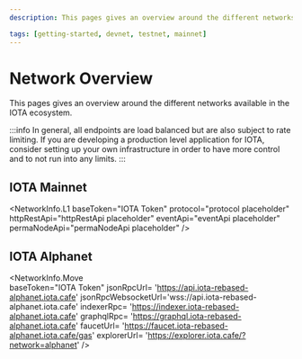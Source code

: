 ```yaml
---
description: This pages gives an overview around the different networks available in the IOTA ecosystem.

tags: [getting-started, devnet, testnet, mainnet]
---
```


# Network Overview

This pages gives an overview around the different networks available in the IOTA ecosystem.


:::info
In general, all endpoints are load balanced but are also subject to rate limiting. If you are developing a production level application for IOTA, consider setting up your own infrastructure in order to have more control and to not run into any limits.
:::

## IOTA Mainnet

<NetworkInfo.L1 
  baseToken="IOTA Token" 
  protocol="protocol placeholder" 
  httpRestApi="httpRestApi placeholder"
  eventApi="eventApi placeholder"
  permaNodeApi="permaNodeApi placeholder"
/>

## IOTA Alphanet

<NetworkInfo.Move  
    baseToken="IOTA Token" 
    jsonRpcUrl= 'https://api.iota-rebased-alphanet.iota.cafe'
    jsonRpcWebsocketUrl='wss://api.iota-rebased-alphanet.iota.cafe'
    indexerRpc= 'https://indexer.iota-rebased-alphanet.iota.cafe'
    graphqlRpc= 'https://graphql.iota-rebased-alphanet.iota.cafe'
    faucetUrl= 'https://faucet.iota-rebased-alphanet.iota.cafe/gas'
    explorerUrl= 'https://explorer.iota.cafe/?network=alphanet'
/>


